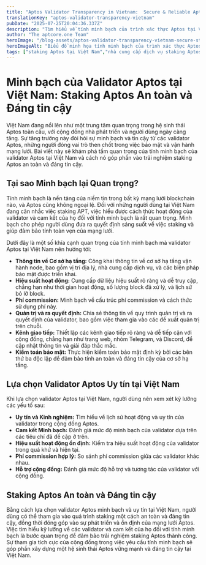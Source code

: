 ```yaml
---
title: "Aptos Validator Transparency in Vietnam:  Secure & Reliable Aptos Staking"
translationKey: "aptos-validator-transparency-vietnam"
pubDate: "2025-07-25T20:04:36.337Z"
description: "Tìm hiểu về tính minh bạch của trình xác thực Aptos tại Việt Nam. Khám phá cách đặt cược Aptos an toàn và đáng tin cậy để tối đa hóa lợi nhuận của bạn. aptcore.one cung cấp thông tin chi tiết về quy trình đặt cược và lựa chọn trình xác thực."
author: "The aptcore.one Team"
heroImage: "/blog-assets/aptos-validator-transparency-vietnam-secure-staking.jpg"
heroImageAlt: "Biểu đồ minh họa tính minh bạch của trình xác thực Aptos tại Việt Nam, nhấn mạnh tính bảo mật và độ tin cậy của việc đặt cược Aptos."
tags: ["staking Aptos tại Việt Nam","nhà cung cấp dịch vụ staking Aptos uy tín tại Việt Nam","đánh giá validator Aptos Việt Nam","staking Aptos an toàn ở Việt Nam","lợi nhuận staking Aptos tại Việt Nam","cách chọn validator Aptos tại Việt Nam","tìm hiểu về validator Aptos tại Việt Nam"]
---
```


# Minh bạch của Validator Aptos tại Việt Nam: Staking Aptos An toàn và Đáng tin cậy

Việt Nam đang nổi lên như một trung tâm quan trọng trong hệ sinh thái Aptos toàn cầu, với cộng đồng nhà phát triển và người dùng ngày càng tăng.  Sự tăng trưởng này đòi hỏi sự minh bạch và tin cậy từ các validator Aptos, những người đóng vai trò then chốt trong việc bảo mật và vận hành mạng lưới. Bài viết này sẽ khám phá tầm quan trọng của tính minh bạch của validator Aptos tại Việt Nam và cách nó góp phần vào trải nghiệm staking Aptos an toàn và đáng tin cậy.

## Tại sao Minh bạch lại Quan trọng?

Tính minh bạch là nền tảng của niềm tin trong bất kỳ mạng lưới blockchain nào, và Aptos cũng không ngoại lệ. Đối với những người dùng tại Việt Nam đang cân nhắc việc staking APT, việc hiểu được cách thức hoạt động của validator và cam kết của họ đối với tính minh bạch là rất quan trọng.  Minh bạch cho phép người dùng đưa ra quyết định sáng suốt về việc staking và giúp đảm bảo tính toàn vẹn của mạng lưới.

Dưới đây là một số khía cạnh quan trọng của tính minh bạch mà validator Aptos tại Việt Nam nên hướng tới:

* **Thông tin về Cơ sở hạ tầng:**  Công khai thông tin về cơ sở hạ tầng vận hành node, bao gồm vị trí địa lý, nhà cung cấp dịch vụ, và các biện pháp bảo mật được triển khai.
* **Hiệu suất hoạt động:**  Cung cấp dữ liệu hiệu suất rõ ràng và dễ truy cập, chẳng hạn như thời gian hoạt động, số lượng block đã xử lý, và lịch sử bỏ lỡ block.
* **Phí commission:**  Minh bạch về cấu trúc phí commission và cách thức sử dụng phí này.
* **Quản trị và ra quyết định:**  Chia sẻ thông tin về quy trình quản trị và ra quyết định của validator, bao gồm việc tham gia vào các đề xuất quản trị trên chuỗi.
* **Kênh giao tiếp:**  Thiết lập các kênh giao tiếp rõ ràng và dễ tiếp cận với cộng đồng, chẳng hạn như trang web, nhóm Telegram, và Discord, để cập nhật thông tin và giải đáp thắc mắc.
* **Kiểm toán bảo mật:**  Thực hiện kiểm toán bảo mật định kỳ bởi các bên thứ ba độc lập để đảm bảo tính an toàn và đáng tin cậy của cơ sở hạ tầng.

## Lựa chọn Validator Aptos Uy tín tại Việt Nam

Khi lựa chọn validator Aptos tại Việt Nam, người dùng nên xem xét kỹ lưỡng các yếu tố sau:

* **Uy tín và Kinh nghiệm:**  Tìm hiểu về lịch sử hoạt động và uy tín của validator trong cộng đồng Aptos.
* **Cam kết Minh bạch:**  Đánh giá mức độ minh bạch của validator dựa trên các tiêu chí đã đề cập ở trên.
* **Hiệu suất hoạt động ổn định:**  Kiểm tra hiệu suất hoạt động của validator trong quá khứ và hiện tại.
* **Phí commission hợp lý:**  So sánh phí commission giữa các validator khác nhau.
* **Hỗ trợ cộng đồng:**  Đánh giá mức độ hỗ trợ và tương tác của validator với cộng đồng.

## Staking Aptos An toàn và Đáng tin cậy

Bằng cách lựa chọn validator Aptos minh bạch và uy tín tại Việt Nam, người dùng có thể tham gia vào quá trình staking một cách an toàn và đáng tin cậy, đồng thời đóng góp vào sự phát triển và ổn định của mạng lưới Aptos.  Việc tìm hiểu kỹ lưỡng về các validator và cam kết của họ đối với tính minh bạch là bước quan trọng để đảm bảo trải nghiệm staking Aptos thành công.  Sự tham gia tích cực của cộng đồng trong việc yêu cầu tính minh bạch sẽ góp phần xây dựng một hệ sinh thái Aptos vững mạnh và đáng tin cậy tại Việt Nam.